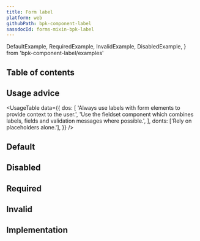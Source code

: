 ```yaml
---
title: Form label
platform: web
githubPath: bpk-component-label
sassdocId: forms-mixin-bpk-label
---
```



  DefaultExample,
  RequiredExample,
  InvalidExample,
  DisabledExample,
} from 'bpk-component-label/examples'


## Table of contents

## Usage advice

<UsageTable
  data={{
    dos: [
      'Always use labels with form elements to provide context to the user.',
      'Use the fieldset component which combines labels, fields and validation messages where possible.',
    ],
    donts: ['Rely on placeholders alone.'],
  }}
/>

## Default

<PresentationBlock>
  <DefaultExample />
</PresentationBlock>

## Disabled

<PresentationBlock>
  <DisabledExample />
</PresentationBlock>

## Required

<PresentationBlock>
  <RequiredExample />
</PresentationBlock>

## Invalid

<PresentationBlock>
  <InvalidExample />
</PresentationBlock>

## Implementation

<Readme file={readme} />